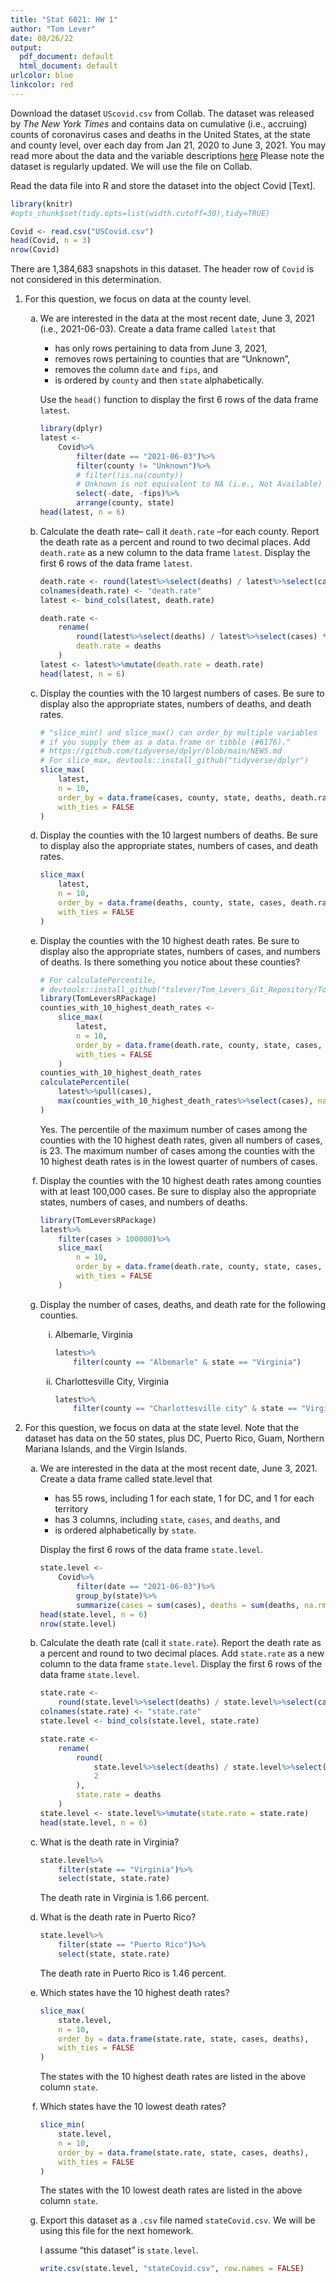 ```yaml
---
title: "Stat 6021: HW 1"
author: "Tom Lever"
date: 08/26/22
output:
  pdf_document: default
  html_document: default
urlcolor: blue
linkcolor: red
---
```


Download the dataset `UScovid.csv` from Collab. The dataset was released by *The New York Times* and contains data on cumulative (i.e., accruing) counts of coronavirus cases and deaths in the United States, at the state and county level, over each day from Jan 21, 2020 to June 3, 2021. You may read more about the data and the variable descriptions [here](https://www.kaggle.com/datasets/fireballbyedimyrnmom/us-counties-covid-19-dataset "US counties COVID 19 dataset") Please note the dataset is regularly updated. We will use the file on Collab.

Read the data file into R and store the dataset into the object Covid [Text].

```r
library(knitr)
#opts_chunk$set(tidy.opts=list(width.cutoff=30),tidy=TRUE)
```

```r
Covid <- read.csv("USCovid.csv")
head(Covid, n = 3)
nrow(Covid)
```

There are 1,384,683 snapshots in this dataset. The header row of `Covid` is not considered in this determination.

1. For this question, we focus on data at the county level.

    (a) We are interested in the data at the most recent date, June 3, 2021 (i.e., 2021-06-03). Create a data frame called `latest` that
    
        * has only rows pertaining to data from June 3, 2021,
        * removes rows pertaining to counties that are "Unknown",
        * removes the column `date` and `fips`, and
        * is ordered by `county` and then `state` alphabetically.
        
        Use the `head()` function to display the first 6 rows of the data frame `latest`.
        
        ```r
        library(dplyr)    
        latest <-
            Covid%>%
                filter(date == "2021-06-03")%>%
                filter(county != "Unknown")%>%
                # filter(!is.na(county))
                # Unknown is not equivalent to NA (i.e., Not Available)
                select(-date, -fips)%>%
                arrange(county, state)
        head(latest, n = 6)
        ```
    
    (b) Calculate the death rate-- call it `death.rate` --for each county. Report the death rate as a percent and round to two decimal places. Add `death.rate` as a new column to the data frame `latest`. Display the first 6 rows of the data frame `latest`.
    
        ```r
        death.rate <- round(latest%>%select(deaths) / latest%>%select(cases) * 100, 2)
        colnames(death.rate) <- "death.rate"
        latest <- bind_cols(latest, death.rate)

        death.rate <-
            rename(
                round(latest%>%select(deaths) / latest%>%select(cases) * 100, 2),
                death.rate = deaths
            )
        latest <- latest%>%mutate(death.rate = death.rate)
        head(latest, n = 6)
        ```
    
    (c) Display the counties with the 10 largest numbers of cases. Be sure to display also the appropriate states, numbers of deaths, and death rates.
    
        ```r
        # "slice_min() and slice_max() can order_by multiple variables
        # if you supply them as a data.frame or tibble (#6176)."
        # https://github.com/tidyverse/dplyr/blob/main/NEWS.md
        # For slice_max, devtools::install_github("tidyverse/dplyr")
        slice_max(
            latest,
            n = 10,
            order_by = data.frame(cases, county, state, deaths, death.rate),
            with_ties = FALSE
        )
        ```
    
    (d) Display the counties with the 10 largest numbers of deaths. Be sure to display also the appropriate states, numbers of cases, and death rates.
    
        ```r
        slice_max(
            latest,
            n = 10,
            order_by = data.frame(deaths, county, state, cases, death.rate),
            with_ties = FALSE
        )
        ```
    
    (e) Display the counties with the 10 highest death rates. Be sure to display also the appropriate states, numbers of cases, and numbers of deaths. Is there something you notice about these counties?
    
        ```r
        # For calculatePercentile,
        # devtools::install_github("tslever/Tom_Levers_Git_Repository/TomLeversRPackage")
        library(TomLeversRPackage)
        counties_with_10_highest_death_rates <-
            slice_max(
                latest,
                n = 10,
                order_by = data.frame(death.rate, county, state, cases, deaths),
                with_ties = FALSE
            )
        counties_with_10_highest_death_rates
        calculatePercentile(
            latest%>%pull(cases),
            max(counties_with_10_highest_death_rates%>%select(cases), na.rm = TRUE)
        )
        ```
        
        Yes.
        The percentile of the maximum number of cases among the counties with the 10 highest death rates, given all numbers of cases, is 23.
        The maximum number of cases among the counties with the 10 highest death rates is in the lowest quarter of numbers of cases.
        
    (f) Display the counties with the 10 highest death rates among counties with at least 100,000 cases. Be sure to display also the appropriate states, numbers of cases, and numbers of deaths.
    
        ```r
        library(TomLeversRPackage)
        latest%>%
            filter(cases > 100000)%>%
            slice_max(
                n = 10,
                order_by = data.frame(death.rate, county, state, cases, deaths),
                with_ties = FALSE
            )
        ```

    (g) Display the number of cases, deaths, and death rate for the following counties.
    
        i. Albemarle, Virginia
    
            ```r
            latest%>%
                filter(county == "Albemarle" & state == "Virginia")
            ```
    
        ii. Charlottesville City, Virginia
        
            ```r
            latest%>%
                filter(county == "Charlottesville city" & state == "Virginia")
            ```

2. For this question, we focus on data at the state level. Note that the dataset has data on the 50 states, plus DC, Puerto Rico, Guam, Northern Mariana Islands, and the Virgin Islands.

    (a) We are interested in the data at the most recent date, June 3, 2021. Create a data frame called state.level that
    
        * has 55 rows, including 1 for each state, 1 for DC, and 1 for each territory
        * has 3 columns, including `state`, `cases`, and `deaths`, and
        * is ordered alphabetically by `state`.
        
        Display the first 6 rows of the data frame `state.level`.
        
        ```r
        state.level <-
            Covid%>%
                filter(date == "2021-06-03")%>%
                group_by(state)%>%
                summarize(cases = sum(cases), deaths = sum(deaths, na.rm = TRUE))
        head(state.level, n = 6)
        nrow(state.level)
        ```
        
    (b) Calculate the death rate (call it `state.rate`). Report the death rate as a percent and round to two decimal places. Add `state.rate` as a new column to the data frame `state.level`. Display the first 6 rows of the data frame `state.level`.
    
        ```r
        state.rate <-
            round(state.level%>%select(deaths) / state.level%>%select(cases) * 100, 2)
        colnames(state.rate) <- "state.rate"
        state.level <- bind_cols(state.level, state.rate)

        state.rate <-
            rename(
                round(
                    state.level%>%select(deaths) / state.level%>%select(cases) * 100,
                    2
                ),
                state.rate = deaths
            )
        state.level <- state.level%>%mutate(state.rate = state.rate)
        head(state.level, n = 6)
        ```
        
    (c) What is the death rate in Virginia?
    
        ```r
        state.level%>%
            filter(state == "Virginia")%>%
            select(state, state.rate)
        ```
        
        The death rate in Virginia is 1.66 percent.
        
    (d) What is the death rate in Puerto Rico?
    
        ```r
        state.level%>%
            filter(state == "Puerto Rico")%>%
            select(state, state.rate)
        ```
        
        The death rate in Puerto Rico is 1.46 percent.
        
    (e) Which states have the 10 highest death rates?
    
        ```r
        slice_max(
            state.level,
            n = 10,
            order_by = data.frame(state.rate, state, cases, deaths),
            with_ties = FALSE
        )
        ```
        
        The states with the 10 highest death rates are listed in the above column `state`.
        
    (f) Which states have the 10 lowest death rates?
    
        ```r
        slice_min(
            state.level,
            n = 10,
            order_by = data.frame(state.rate, state, cases, deaths),
            with_ties = FALSE
        )
        ```
        
        The states with the 10 lowest death rates are listed in the above column `state`.
        
    (g) Export this dataset as a `.csv` file named `stateCovid.csv`. We will be using this file for the next homework.
    
        I assume "this dataset" is `state.level`.
    
        ```r
        write.csv(state.level, "stateCovid.csv", row.names = FALSE)
        ```